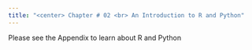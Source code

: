 ```yaml
---
title: "<center> Chapter # 02 <br> An Introduction to R and Python"
---
```


Please see the Appendix to learn about R and Python 



